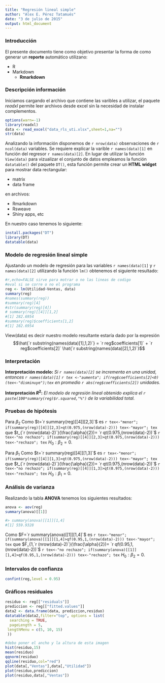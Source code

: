 ```yaml
---
title: "Regresión lineal simple"
author: "Alex E. Pérez Tatamués"
date: "3 de julio de 2015"
output: html_document
---
```


### Introducción

El presente documento tiene como objetivo presentar la forma de como generar un __reporte__
automático utilizano:

* R
* Markdown
    + __Rmarkdown__

### Descripción información 

Iniciamos cargando el archivo que contiene las varibles a utilizar, el paquete _readxl_ permite
leer archivos desde excel sin la necesidad de instalar complementos.

```r
options(warn=-1)
library(readxl)
data <- read_excel("data_rls_uti.xlsx",sheet=1,na="")
str(data)
```
Analizando la información disponemos de `r nrow(data)` observaciones de `r ncol(data)` variables.
Se requiere explicar la varible `r names(data)[1]` en función del regresor `r names(data)[2]`. En lugar de utilizar la función `View(data)` para vizualizar el conjunto de datos empleamos la función `datatable()`
del paquete `DT()`, esta función permite crear un __HTML widget__ para mostrar data rectangular:

* matrix
* data frame

en archivos:

* Rmarkdown
* Rsweave
* Shiny apps, etc

En nuestro caso tenemos lo siguiente:

```r
install.packages("DT")
library(DT)
datatable(data)
```

### Modelo de regresión lineal simple
Ajustando un modelo de regresión para las variables `r names(data)[1]` y `r names(data)[2]` utilizando
la función `lm()` obtenemos el siguiente resultado:

```r
#r,echo=FALSE sirve para motrar o no las lineas de codigo
#eval si se corre o no el programa
reg <- lm(Utilidad~Ventas, data)
summary(reg)
#names(summary(reg))
#summary(reg)[4]
#str(summary(reg)[4])
# summary(reg)[[4]][1,2]
#[1] 282.6954
#summary(reg)$coefficients[1,2]
#[1] 282.6954
```
View(data)
es decir nuestro modelo resultante estaría dado por la expresión
$$\hat{`r substring(names(data)[1],1,2)`} = `r reg$coefficients[1]` + `r reg$coefficients[2]`  \hat{`r substring(names(data)[2],1,2)`}$$

### Interpretación
__Interpretación modelo:__ _Si `r names(data)[2]` se incrementa en una unidad, entonces `r names(data)[1]`
`r tex <-"aumenta"; if(reg$coefficients[2]<0) (tex<-"disminuye");tex` en promedio `r abs(reg$coefficients[2])`
unidades._

__Interpretación $R^2$:__ _El modelo de regresión lineal obtenido explica el `r paste(100*summary(reg)$r.squared,"%")` de la variabilidad total._

### Pruebas de hipótesis

Para $\beta_2$
Como $t=`r summary(reg)[[4]][2,3]`$ es `r tex<-"menor"; if(summary(reg)[[4]][2,3]>qt(0.975,(nrow(data)-2))) tex<-"mayor"; tex` que $t_{`r (nrow(data)-2)`}(\frac{\alpha}{2})= `r qt(0.975,(nrow(data)-2))`$
`r tex<-"no rechazo"; if(summary(reg)[[4]][2,3]>qt(0.975,(nrow(data)-2))) tex<-"rechazo"; tex`
$H_0: \beta_2=0$.

Para $\beta_1$
Como $t=`r summary(reg)[[4]][1,3]`$ es `r tex<-"menor"; if(summary(reg)[[4]][1,3]>qt(0.975,(nrow(data)-2))) tex<-"mayor"; tex` que $t_{`r (nrow(data)-2)`}(\frac{\alpha}{2})= `r qt(0.975,(nrow(data)-2))`$
`r tex<-"no rechazo"; if(summary(reg)[[4]][1,3]>qt(0.975,(nrow(data)-2))) tex<-"rechazo"; tex`
$H_0: \beta_1=0$.


### Análisis de varianza

Realizando la tabla __ANOVA__ tenemos los siguientes resultados:
```r
anova <- aov(reg)
summary(anova)[[1]]

#> summary(anova)[[1]][1,4]
#[1] 559.9328
```

Como $F=`r summary(anova)[[1]][1,4]`$ es `r tex<-"menor"; if(summary(anova)[[1]][1,4]>qf(0.95,1,(nrow(data)-2))) tex<-"mayor"; tex` que $F_{1,`r (nrow(data)-2)`}(\frac{\alpha}{2})= `r qf(0.95,1,(nrow(data)-2))`$
`r tex<-"no rechazo"; if(summary(anova)[[1]][1,4]>qf(0.95,1,(nrow(data)-2))) tex<-"rechazo"; tex`
$H_0: \beta_2=0$.


### Intervalos de confianza
```r
confint(reg,level = 0.95)
```

### Gráficos residuales
```r
residuo <- reg[["residuals"]]
prediccion <- reg[["fitted.values"]]
data2 <- data.frame(data, prediccion,residuo)
datatable(data2,filter="top", options = list(
  searching = TRUE,
  pageLength = 5,
 lengthMenu = c(5, 10, 15)
 ))
```

```r
#debo poner el ancho y la altura de esta imagen
hist(residuo,15)
mean(residuo)
qqnorm(residuo)
qqline(residuo,col="red")
plot(data[,"Ventas"],data[,"Utilidad"])
plot(residuo,prediccion)
plot(residuo,data[,"Ventas"])
```

